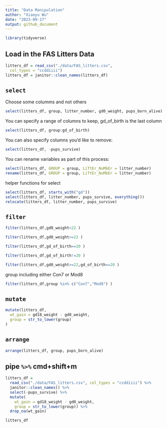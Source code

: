 ```yaml
---
title: "Data Manipulation"
author: "Xiaoyu Wu"
date: "2023-09-17"
output: github_document
---
```


```r
library(tidyverse)
```

## Load in the FAS Litters Data

```r
litters_df = read_csv("./data/FAS_litters.csv",
  col_types = "ccddiiii")
litters_df = janitor::clean_names(litters_df)
```
## `select`

Choose some columms and not others 

```r
select(litters_df, group, litter_number, gd0_weight, pups_born_alive)
```
You can specify a range of columns to keep, gd_of_birth is the last column 
```r
select(litters_df, group:gd_of_birth)
```
You can also specify columns you’d like to remove:
```r
select(litters_df, -pups_survive)
```
You can rename variables as part of this process:
```r
select(litters_df, GROUP = group, LiTtEr_NuMbEr = litter_number)
rename(litters_df, GROUP = group, LiTtEr_NuMbEr = litter_number)
```
helper functions for select 
```r
select(litters_df, starts_with("gd"))
select(litters_df, litter_number, pups_survive, everything())
relocate(litters_df, litter_number, pups_survive)
```

## `filter`

```r
filter(litters_df,gd0_weight<22 )
```

```r
filter(litters_df,gd0_weight>=22 )
```

```r
filter(litters_df,gd_of_birth==20 )
```

```r
filter(litters_df,gd_of_birth!=20 )
```

```r
filter(litters_df,gd0_weight>=22,gd_of_birth==20 )
```
group including either Con7 or Mod8 
```r
filter(litters_df,group %in% c("Con7","Mod8") )
```

## `mutate`

```r
mutate(litters_df,
  wt_gain = gd18_weight - gd0_weight,
  group = str_to_lower(group)
)
```

## `arrange`

```r
arrange(litters_df, group, pups_born_alive)
```

## pipe `%>%` cmd+shift+m 

```r
litters_df = 
  read_csv("./data/FAS_litters.csv", col_types = "ccddiiii") %>%
  janitor::clean_names() %>%
  select(-pups_survive) %>%
  mutate(
    wt_gain = gd18_weight - gd0_weight,
    group = str_to_lower(group)) %>% 
  drop_na(wt_gain)

litters_df
```

